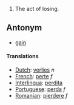 #The act of losing.

==Antonym==
*[[gain]]

====Translations====
*[[Dutch]]: [[verlies]] ''n''
*[[French]]: [[perte]] ''f''
*[[Interlingua]]: [[perdita]]
*[[Portuguese]]: [[perda]] ''f''
*[[Romanian]]: [[pierdere]] ''f''